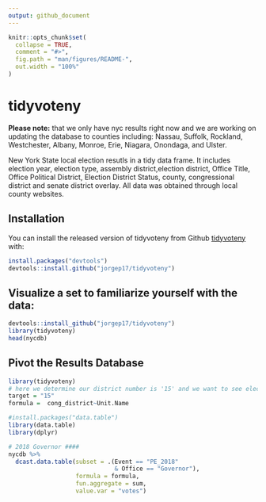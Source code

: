 ```yaml
---
output: github_document
---
```


<!-- README.md is generated from README.Rmd. Please edit that file -->

```r
knitr::opts_chunk$set(
  collapse = TRUE,
  comment = "#>",
  fig.path = "man/figures/README-",
  out.width = "100%"
)
```
# tidyvoteny

<!-- badges: start -->
<!-- badges: end -->

**Please note:** that we only have nyc results right now and we are working on updating the database to counties including: Nassau, Suffolk, Rockland, Westchester, Albany, Monroe, Erie, Niagara, Onondaga, and Ulster. 

New York State local election resutls in a tidy data frame. It includes election year, election type, assembly district,election district, Office Title, Office Political District, Election District Status, county, congressional district and senate district overlay. All data was obtained through local county websites.

## Installation

You can install the released version of tidyvoteny from Github [tidyvoteny](https://jorgep17.github.io/tidyvoteny/) with:

``` r
install.packages("devtools")
devtools::install.github("jorgep17/tidyvoteny")
```

## Visualize a set to familiarize yourself with the data:

```r
devtools::install_github("jorgep17/tidyvoteny")
library(tidyvoteny)
head(nycdb)
```

## Pivot the Results Database

```r
library(tidyvoteny)
# here we determine our district number is '15' and we want to see election results broken down for the 2018 Governor Primary by Congressional District. 
target = "15"
formula =  cong_district~Unit.Name

#install.packages("data.table")
library(data.table)
library(dplyr)

# 2018 Governor ####
nycdb %>% 
  dcast.data.table(subset = .(Event == "PE_2018"
                              & Office == "Governor"), 
                   formula = formula, 
                   fun.aggregate = sum,
                   value.var = "votes")
```

